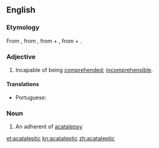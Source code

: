 ==English==

===Etymology===
From {{etyl|la|en}} {{m|la|acatalēpticus}}, from {{etyl|grc|en}} {{term|lang=grc|ἀκατάληπτος||incomprehensible}}, from {{term|lang=grc|ἀ-||not}} + {{term|lang=grc|καταλαμβάνω||I seize}}, from {{term|lang=grc|κατά||against}} + {{term|lang=grc|λαμβάνω||I take}}.

===Adjective===
{{en-adj}}

# Incapable of being [[comprehend]]ed; [[incomprehensible]].

====Translations====
{{trans-top|incapable of being comprehended}}
* Portuguese: {{t|pt|acataléptico}}
{{trans-mid}}
{{trans-bottom}}

===Noun===
{{en-noun}}

# An adherent of [[acatalepsy]]

[[et:acataleptic]]
[[kn:acataleptic]]
[[zh:acataleptic]]
